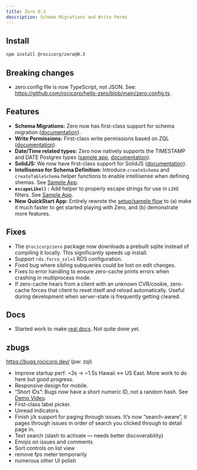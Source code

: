 ```yaml
---
title: Zero 0.3
description: Schema Migrations and Write Perms
---
```


## Install

```bash
npm install @rocicorp/zero@0.3
```

## Breaking changes

- zero.config file is now TypeScript, not JSON. See: https://github.com/rocicorp/hello-zero/blob/main/zero.config.ts.

## Features

- **Schema Migrations:** Zero now has first-class support for schema migration ([documentation](/docs/schema-migration)).
- **Write Permissions:** First-class write permissions based on ZQL ([documentation](/docs/auth)).
- **Date/Time related types:** Zero now natively supports the TIMESTAMP and DATE Postgres types ([sample app](https://github.com/rocicorp/hello-zero/blob/main/src/schema.ts), [documentation](/docs/postgres-support)).
- **SolidJS:** We now have first-class support for SolidJS ([documentation](/docs/solidjs)).
- **Intellisense for Schema Definition:** Introduce `createSchema` and `createTableSchema` helper functions to enable intellisense when defining shemas. See [Sample App](https://github.com/rocicorp/hello-zero/blob/main/src/schema.ts#L10).
- **`escapeLike()` :** Add helper to properly escape strings for use in `LIKE` filters. See [Sample App](https://github.com/rocicorp/hello-zero/blob/main/src/App.tsx#L37).
- **New QuickStart App:** Entirely rewrote the [setup/sample flow](/docs/quickstart) to (a) make it much faster to get started playing with Zero, and (b) demonstrate more features.

## Fixes

- The `@rocicorp/zero` package now downloads a prebuilt sqlite instead of compiling it locally. This significantly speeds up install.
- Support `rds.force_ssl=1` RDS configuration.
- Fixed bug where sibling subqueries could be lost on edit changes.
- Fixes to error handling to ensure zero-cache prints errors when crashing in multiprocess mode.
- If zero-cache hears from a client with an unknown CVR/cookie, zero-cache forces that client to reset itself and reload automatically. Useful during development when server-state is frequently getting cleared.

## Docs

- Started work to make [real docs](/docs/introduction). Not quite done yet.

## zbugs

https://bugs.rocicorp.dev/ (pw: zql)

- Improve startup perf: ~3s → ~1.5s Hawaii ↔ US East. More work to do here but good progress.
- Responsive design for mobile.
- “Short IDs”: Bugs now have a short numeric ID, not a random hash. See [Demo Video](https://discord.com/channels/830183651022471199/1288232858795769917/1298114323272568852).
- First-class label picker.
- Unread indicators.
- Finish j/k support for paging through issues. It’s now “search-aware”, it pages through issues in order of search you clicked through to detail page in.
- Text search (slash to activate — needs better discoverability)
- Emojis on issues and comments
- Sort controls on list view
- remove fps meter temporarily
- numerous other UI polish
